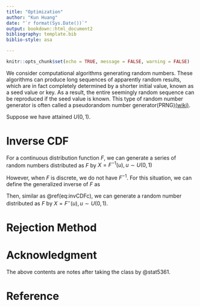 ```yaml
---
title: "Optimization"
author: "Kun Huang"
date: "`r format(Sys.Date())`"
output: bookdown::html_document2
bibliography: template.bib
biblio-style: asa

---
```


```r
knitr::opts_chunk$set(echo = TRUE, message = FALSE, warning = FALSE)
```

We consider computational algorithms generating random numbers. These algorithms can produce long sequences of apparently random results, which are in fact completely determined by a shorter initial value, known as a seed value or key. As a result, the entire seemingly random sequence can be reproduced if the seed value is known. This type of random number generator is often called a pseudorandom number generator(PRNG)[(wiki)](https://en.wikipedia.org/wiki/Random_number_generation#%22True%22_vs._pseudo-random_numbers).

Suppose we have attained $U(0,1)$. 

# Inverse CDF

For a continuous distribution function $F$, we can generate a series of random numbers distributed as $F$ by $X=F^{-1}(u),u\sim U(0,1)$
\begin{align}
P(X\leq x) &= P(F^{-1}(u)\leq x)\\
&= P(u\leq F(x))\\
&= F(x)
(\#eq:invCDFc)
\end{align}

However, when $F$ is discrete, we do not have $F^{-1}$. For this situation, we can define the generalized inverse of $F$ as 
\begin{equation}
F^{-}(u) = \inf{x: F(x)\geq u}
(\#eq:gF)
\end{equation}

Then, similar as \@ref(eq:invCDFc), we can generate a random number distributed as $F$ by $X=F^{-}(u),u\sim U(0,1)$. 

# Rejection Method








# Acknowledgment {-}

The above contents are notes after taking the class by @stat5361. 

# Reference {-}
